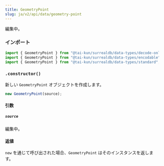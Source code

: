 ```yaml
---
title: GeometryPoint
slug: ja/v2/api/data/geometry-point
---
```



編集中。

### インポート

```ts
import { GeometryPoint } from "@tai-kun/surrealdb/data-types/decode-only";
import { GeometryPoint } from "@tai-kun/surrealdb/data-types/encodable";
import { GeometryPoint } from "@tai-kun/surrealdb/data-types/standard";
```

### `.constructor()`

新しい `GeometryPoint` オブジェクトを作成します。

```ts
new GeometryPoint(source);
```

#### 引数

##### `source`

編集中。

#### 返値

`new` を通じて呼び出された場合、`GeometryPoint` はそのインスタンスを返します。

